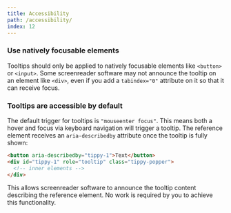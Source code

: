 ```yaml
---
title: Accessibility
path: /accessibility/
index: 12
---
```



### Use natively focusable elements

Tooltips should only be applied to natively focusable elements like `<button>`
or `<input>`. Some screenreader software may not announce the tooltip on an
element like `<div>`, even if you add a `tabindex="0"` attribute on it so that
it can receive focus.

### Tooltips are accessible by default

The default trigger for tooltips is `"mouseenter focus"`. This means both a
hover and focus via keyboard navigation will trigger a tooltip. The reference
element receives an `aria-describedby` attribute once the tooltip is fully
shown:

```html
<button aria-describedby="tippy-1">Text</button>
<div id="tippy-1" role="tooltip" class="tippy-popper">
  <!-- inner elements -->
</div>
```

This allows screenreader software to announce the tooltip content describing the
reference element. No work is required by you to achieve this functionality.
